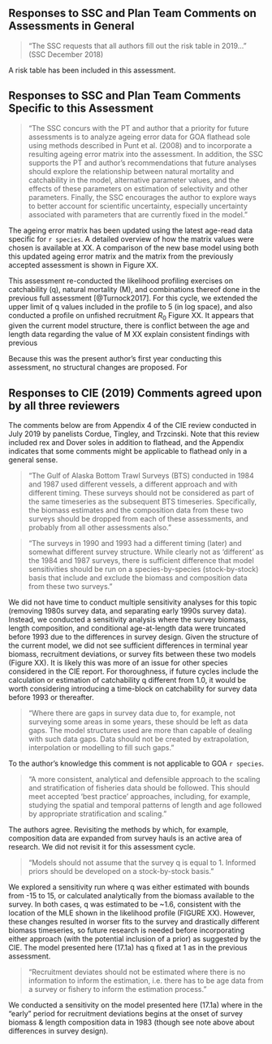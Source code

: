 ## Responses to SSC and Plan Team Comments on Assessments in General

> "The SSC requests that all authors fill out the risk table in 2019…" (SSC December 2018)  

A risk table has been included in this assessment.

## Responses to SSC and Plan Team Comments Specific to this Assessment

> "The SSC concurs with the PT and author that a priority for future assessments is to analyze ageing error data for GOA flathead sole using methods described in Punt et al. (2008) and to incorporate a resulting ageing error matrix into the assessment. In addition, the SSC supports the PT and author’s recommendations that future analyses should explore the relationship between natural mortality and catchability in the model, alternative parameter values, and the effects of these parameters on estimation of selectivity and other parameters. Finally, the SSC encourages the author to explore ways to better account for scientific uncertainty, especially uncertainty associated with parameters that are currently fixed in the model."

The ageing error matrix has been updated using the latest age-read data specific for `r species`. A detailed overview of how the matrix values were chosen is available at XX. A comparison of the new base model using both this updated ageing error matrix and the matrix from the previously accepted assessment is shown in Figure XX.

This assessment re-conducted the likelihood profiling exercises on catchability (q), natural mortality (M), and combinations thereof done in the previous full assessment [@Turnock2017]. For this cycle, we extended the upper limit of q values included in the profile to 5 (in log space), and also conducted a profile on unfished recruitment $R_0$ Figure XX. It appears that given the current model structure, there is conflict between the age and length data regarding the value of M XX explain consistent findings with previous 

Because this was the present author's first year conducting this assessment, no structural changes are proposed. For 

## Responses to CIE (2019) Comments agreed upon by all three reviewers

The comments below are from Appendix 4 of the CIE review conducted in July 2019 by panelists Cordue, Tingley, and Trzcinski. Note that this review included rex and Dover soles in addition to flathead, and the Appendix indicates that some comments might be applicable to flathead only in a general sense.

> "The Gulf of Alaska Bottom Trawl Surveys (BTS) conducted in 1984 and 1987 used different vessels, a different approach and with different timing. These surveys should not be considered as part of the same timeseries as the subsequent BTS timeseries. Specifically, the biomass estimates and the composition data from
these two surveys should be dropped from each of these assessments, and probably from all
other assessments also."

>"The surveys in 1990 and 1993 had a different timing (later) and somewhat different survey
structure. While clearly not as ‘different’ as the 1984 and 1987 surveys, there is sufficient
difference that model sensitivities should be run on a species-by-species (stock-by-stock) basis
that include and exclude the biomass and composition data from these two surveys."

We did not have time to conduct multiple sensitivity analyses for this topic (removing 1980s survey data, and separating early 1990s survey data). Instead, we conducted a sensitivity analysis where the survey biomass, length composition, and conditional age-at-length data were truncated before 1993 due to the differences in survey design. Given the structure of the current model, we did not see sufficient differences in terminal year biomass, recruitment deviations, or survey fits between these two models (Figure XX). It is likely this was more of an issue for other species considered in the CIE report. For thoroughness, if future cycles include the calculation or estimation of catchability q different from 1.0, it would be worth considering introducing a time-block on catchability for survey data before 1993 or thereafter.

>"Where there are gaps in survey data due to, for example, not surveying some areas in some years,
these should be left as data gaps. The model structures used are more than capable of dealing
with such data gaps. Data should not be created by extrapolation, interpolation or modelling to
fill such gaps."

To the author's knowledge this comment is not applicable to GOA `r species`.

> "A more consistent, analytical and defensible approach to the scaling and stratification of fisheries data should be followed. This should meet accepted ‘best practice’ approaches, including, for example, studying the spatial and temporal patterns of length and age followed by appropriate
stratification and scaling."

The authors agree. Revisiting the methods by which, for example, composition data are expanded from survey hauls is an active area of research. We did not revisit it for this assessment cycle.

>"Models should not assume that the survey q is equal to 1. Informed priors should be developed
on a stock-by-stock basis."

We explored a sensitivity run where q was either estimated with bounds from -15 to 15, or calculated analytically from the biomass available to the survey. In both cases, q was estimated to be ~1.6, consistent with the location of the MLE shown in the likelihood profile (FIGURE XX). However, these changes resulted in worser fits to the survey and drastically different biomass timeseries, so future research is needed before incorporating either approach (with the potential inclusion of a prior) as suggested by the CIE. The model presented here (17.1a) has q fixed at 1 as in the previous assessment.


> "Recruitment deviates should not be estimated where there is no information to inform the
estimation, i.e. there has to be age data from a survey or fishery to inform the estimation process."

We conducted a sensitivity on the model presented here (17.1a) where in the "early" period for recruitment deviations begins at the onset of survey biomass & length composition data in 1983 (though see note above about differences in survey design).
 
